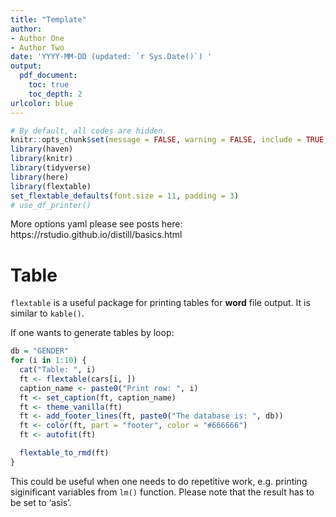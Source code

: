 ```yaml
---
title: "Template"
author:
- Author One
- Author Two
date: 'YYYY-MM-DD (updated: `r Sys.Date()`) '
output:
  pdf_document: 
    toc: true
    toc_depth: 2
urlcolor: blue
---
```


```r
# By default, all codes are hidden.
knitr::opts_chunk$set(message = FALSE, warning = FALSE, include = TRUE, echo = FALSE, eval = TRUE, comment = NA, tab.topcaption = TRUE)
library(haven)
library(knitr)
library(tidyverse)
library(here)
library(flextable)
set_flextable_defaults(font.size = 11, padding = 3)
# use_df_printer()
```

More options yaml please see posts here: https://rstudio.github.io/distill/basics.html


# Table
`flextable` is a useful package for printing tables for **word** file output. It is similar to `kable()`.


If one wants to generate tables by loop:

```r
db = "GENDER"
for (i in 1:10) {
  cat("Table: ", i)
  ft <- flextable(cars[i, ])
  caption_name <- paste0("Print row: ", i)
  ft <- set_caption(ft, caption_name)
  ft <- theme_vanilla(ft)
  ft <- add_footer_lines(ft, paste0("The database is: ", db))
  ft <- color(ft, part = "footer", color = "#666666")
  ft <- autofit(ft)

  flextable_to_rmd(ft)
}
```

This could be useful when one needs to do repetitive work, e.g. printing siginificant variables from `lm()` function. Please note that the result has to be set to 'asis'.
